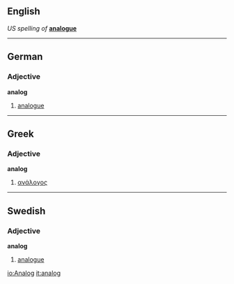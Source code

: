==English==
''US spelling of '' '''[[analogue]]'''

----
==German==
===Adjective===
'''analog'''
#[[analogue]]

----
==Greek==
===Adjective===
'''analog'''
#[[ανάλογος]]

----
==Swedish==
{{sv-adj-un|analog|analogt|&nbsp;|analoga|analoga}}
===Adjective===
'''analog'''
#[[analogue]]

[[io:Analog]]
[[it:analog]]